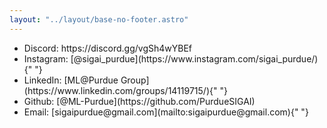 ```yaml
---
layout: "../layout/base-no-footer.astro"
---
```



<ContentSection title="Contact Us">
  <ul>
    <li>Discord: https://discord.gg/vgSh4wYBEf</li>
    <li>
      Instagram: [@sigai_purdue](https://www.instagram.com/sigai_purdue/){" "}
    </li>
    <li>
      LinkedIn: [ML@Purdue Group](https://www.linkedin.com/groups/14119715/){" "}
    </li>
    <li>Github: [@ML-Purdue](https://github.com/PurdueSIGAI)</li>
    <li>Email: [sigaipurdue@gmail.com](mailto:sigaipurdue@gmail.com){" "}</li>
  </ul>
</ContentSection>

